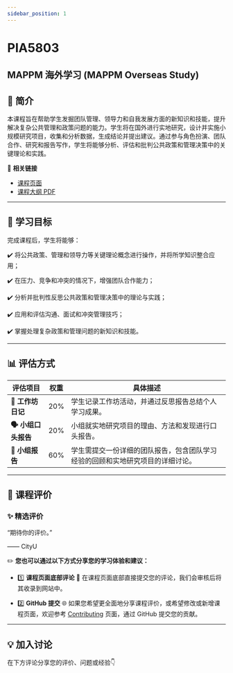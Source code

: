 ```yaml
---
sidebar_position: 1
---
```


# PIA5803
## MAPPM 海外学习 (MAPPM Overseas Study)

## **📘 简介**
本课程旨在帮助学生发掘团队管理、领导力和自我发展方面的新知识和技能，提升解决复杂公共管理和政策问题的能力。学生将在国外进行实地研究，设计并实施小规模研究项目，收集和分析数据，生成结论并提出建议。通过参与角色扮演、团队合作、研究和报告写作，学生将能够分析、评估和批判公共政策和管理决策中的关键理论和实践。

🔗 **相关链接**
- [课程页面](https://www.cityu.edu.hk/catalogue/pg/202425/course/PIA5803.htm)
- [课程大纲 PDF](https://www.cityu.edu.hk/catalogue/pg/202425/course/PIA5803.pdf)

---

## **🎯 学习目标**

完成课程后，学生将能够：

✔️ 将公共政策、管理和领导力等关键理论概念进行操作，并将所学知识整合应用；

✔️ 在压力、竞争和冲突的情况下，增强团队合作能力；

✔️ 分析并批判性反思公共政策和管理决策中的理论与实践；

✔️ 应用和评估沟通、面试和冲突管理技巧；

✔️ 掌握处理复杂政策和管理问题的新知识和技能。

---

## **📊 评估方式**

| **评估项目**              | **权重** | **具体描述**                                                                                       |
|--------------------------|---------|---------------------------------------------------------------------------------------------------|
| **📝 工作坊日记**          | 20%     | 学生记录工作坊活动，并通过反思报告总结个人学习成果。                                              |
| **🗣️ 小组口头报告**       | 20%     | 小组就实地研究项目的理由、方法和发现进行口头报告。                                                 |
| **📄 小组报告**           | 60%     | 学生需提交一份详细的团队报告，包含团队学习经验的回顾和实地研究项目的详细讨论。                      |

---

## **💬 课程评价**

### ✨ **精选评价**
<div className={commentStyles.commentBox}>
    <p className={commentStyles.commentText}>
        “期待你的评价。”
    </p>
    <p className={commentStyles.commentAuthor}>—— CityU</p>
</div>

✏️ **您也可以通过以下方式分享您的学习体验和建议：**

- 1️⃣ **课程页面底部评论**
💬 在课程页面底部直接提交您的评论，我们会审核后将其收录到网站中。

- 2️⃣ **GitHub 提交**
🌐 如果您希望更全面地分享课程评价，或希望修改或新增课程页面，欢迎参考 [Contributing](https://penjc.github.io/CityU/contributing) 页面，通过 GitHub 提交您的贡献。

---

## **💡 加入讨论**

在下方评论分享您的评价、问题或经验👇
<Utterances />